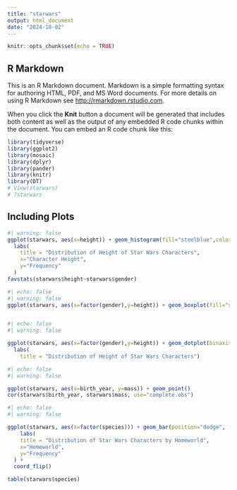 ```yaml
---
title: "starwars"
output: html_document
date: "2024-10-02"
---
```


```r
knitr::opts_chunk$set(echo = TRUE)
```

## R Markdown

This is an R Markdown document. Markdown is a simple formatting syntax for authoring HTML, PDF, and MS Word documents. For more details on using R Markdown see <http://rmarkdown.rstudio.com>.

When you click the **Knit** button a document will be generated that includes both content as well as the output of any embedded R code chunks within the document. You can embed an R code chunk like this:

```r
library(tidyverse)
library(ggplot2)
library(mosaic)
library(dplyr)
library(pander)
library(knitr)
library(DT)
# View(starwars)
# ?starwars
```

## Including Plots


```r
#| warning: false
ggplot(starwars, aes(x=height)) + geom_histogram(fill="steelblue",color= "black") +
  labs(
    title = "Distribution of Height of Star Wars Characters",
    x="Character Height",
    y="Frequency"
  )
favstats(starwars$height~starwars$gender)

```
```r
#| echo: false
#| warning: false
ggplot(starwars, aes(x=factor(gender),y=height)) + geom_boxplot(fill="steelblue",color= "black")



```

```r
#| echo: false
#| warning: false

ggplot(starwars, aes(x=factor(gender),y=height)) + geom_dotplot(binaxis='y', stackdir='center', fill="steelblue",color= "black") +
  labs(
    title = "Distribution of Height of Star Wars Characters")

```

```r
#| echo: false
#| warning: false

ggplot(starwars, aes(x=birth_year, y=mass)) + geom_point()
cor(starwars$birth_year, starwars$mass, use="complete.obs")

```


```r
#| echo: false
#| warning: false

ggplot(starwars, aes(x=factor(species))) + geom_bar(position="dodge", fill="steelblue",color= "black") +
    labs(
    title = "Distribution of Star Wars Characters by Homeworld",
    x="Homeworld",
    y="Frequency"
  ) +
  coord_flip()

table(starwars$species)

```